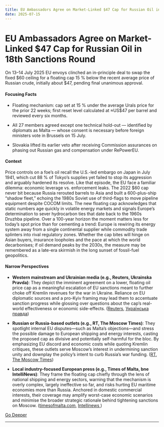 ```yaml
---
title: EU Ambassadors Agree on Market-Linked $47 Cap for Russian Oil in 18th Sanctions Round
date: 2025-07-15
---
```


# EU Ambassadors Agree on Market-Linked $47 Cap for Russian Oil in 18th Sanctions Round

On 13–14 July 2025 EU envoys clinched an in-principle deal to swap the fixed $60 ceiling for a floating cap 15 % below the recent average price of Russian crude, initially about $47, pending final unanimous approval.

#### Focusing Facts

- Floating mechanism: cap set at 15 % under the average Urals price for the prior 22 weeks; first reset level calculated at ≈US$47 per barrel and reviewed every six months.

- All 27 members agreed except one technical hold-out — identified by diplomats as Malta — whose consent is necessary before foreign ministers vote in Brussels on 15 July.

- Slovakia lifted its earlier veto after receiving Commission assurances on phasing out Russian gas and compensation under RePowerEU.

#### Context

Price controls on a foe’s oil recall the U.S.-led embargo on Japan in July 1941, which cut 88 % of Tokyo’s supplies yet failed to stop its aggression and arguably hardened its resolve.  Like that episode, the EU face a familiar dilemma: economic leverage vs. enforcement leaks.  The 2022 $60 cap never bit because Russia rerouted barrels to Asia and built a 600-plus-ship “shadow fleet,” echoing the 1980s Soviet use of third-flags to move pipeline equipment despite COCOM limits.  The new floating cap acknowledges that static numbers age quickly in volatile energy markets and signals Europe’s determination to sever hydrocarbon ties that date back to the 1960s Druzhba pipeline.  Over a 100-year horizon the moment matters less for today’s spot price than for cementing a trend: Europe is rewiring its energy system away from a single continental supplier while commodity trade splinters into rival regulatory zones.  Whether the cap bites will hinge on Asian buyers, insurance loopholes and the pace at which the world decarbonises; if oil demand peaks by the 2030s, the measure may be remembered as a late-era skirmish in the long sunset of fossil-fuel geopolitics.

#### Narrow Perspectives

- **Western mainstream and Ukrainian media (e.g., Reuters, Ukrainska Pravda)**: They depict the imminent agreement on a lower, floating oil price cap as a meaningful escalation of EU sanctions meant to further choke off Kremlin revenues for the war in Ukraine. Reliance on EU diplomatic sources and a pro-Kyiv framing may lead them to accentuate sanction progress while glossing over questions about the cap’s real-world effectiveness or economic side-effects. ([Reuters](https://www.reuters.com/business/energy/eu-envoys-near-agreement-lower-russian-oil-price-cap-2025-07-13/), [Українська правда](https://www.pravda.com.ua/eng/news/2025/07/14/7521595/))

- **Russian or Russia-based outlets (e.g., RT, The Moscow Times)**: They spotlight internal EU disputes—such as Malta’s objections—and stress the possible damage to European shipping and energy interests, casting the proposed cap as divisive and potentially self-harmful for the bloc. By emphasizing EU discord and economic costs while quoting Kremlin critiques, these outlets serve Moscow’s interest in undermining sanction unity and downplay the policy’s intent to curb Russia’s war funding. ([RT](https://www.rt.com/news/621447-malta-objections-eu-russia-oil-sanctions/), [The Moscow Times](https://www.themoscowtimes.com/2025/07/14/eu-moves-toward-floating-price-cap-for-russian-oil-a89806))

- **Local industry-focused European press (e.g., Times of Malta, bne IntelliNews)**: They frame the floating cap chiefly through the lens of national shipping and energy sectors, warning that the mechanism is overly complex, largely ineffective so far, and risks hurting EU maritime economies more than Russia. Anchored in domestic commercial interests, their coverage may amplify worst-case economic scenarios and minimise the broader strategic rationale behind tightening sanctions on Moscow. ([timesofmalta.com](https://timesofmalta.com/article/malta-blocks-eu-new-russia-sanctions-fears-shipping-industry.1113060), [Intellinews                        ](https://www.intellinews.com/ec-proposes-floating-russian-oil-cap-rate-at-15-below-global-price-390753/))


[Go Deeper](https://www.perplexity.ai/search?q=EU+Ambassadors+Agree+on+Market-Linked+%2447+Cap+for+Russian+Oil+in+18th+Sanctions+Round)

---

<a id='bitcoin-breaches-123k-as-us-congress-kicks-off-crypto-week-regulatory-push'></a>
